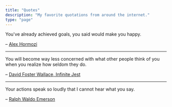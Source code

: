 ```yaml
---
title: "Quotes"
description: "My favorite quotations from around the internet."
type: "page"
---
```


You've already achieved goals, you said would make you happy.

– [Alex Hormozi](https://twitter.com/AlexHormozi/status/1656229127563689985)

---

You will become way less concerned with what other people think of you when you realize how seldom they do.

– [David Foster Wallace, Infinite Jest](https://www.goodreads.com/quotes/385500-you-will-become-way-less-concerned-with-what-other-people)

---

Your actions speak so loudly that I cannot hear what you say.

– [Ralph Waldo Emerson](https://www.goodreads.com/quotes/486985-your-actions-speak-so-loudly-i-can-not-hear-what)
